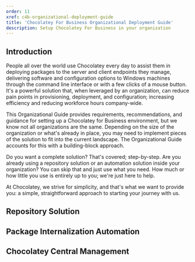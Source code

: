 ```yaml
---
order: 11
xref: c4b-organizational-deployment-guide
title: 'Chocolatey For Business Organizational Deployment Guide'
description: Setup Chocolatey For Business in your organization
---
```


## Introduction

People all over the world use Chocolatey every day to assist them in deploying packages to the server and client endpoints they manage, delivering software and configuration options to Windows machines through the command line interface or with a few clicks of a mouse button. It's a powerful solution that, when leveraged by an organization, can reduce pain points in provisioning, deployment, and configuration; increasing efficiency and reducing workforce hours company-wide.

This Organizational Guide provides requirements, recommendations, and guidance for setting up a Chocolatey for Business environment, but we know not all organizations are the same. Depending on the size of the organization or what's already in place, you may need to implement pieces of the solution to fit into the current landscape. The Organizational Guide accounts for this with a building-block approach.

Do you want a complete solution? That's covered; step-by-step. Are you already using a repository solution or an automation solution inside your organization? You can skip that and just use what you need. How much or how little you use is entirely up to you; we're just here to help.

At Chocolatey, we strive for simplicity, and that's what we want to provide you: a simple, straightforward approach to starting your journey with us.

## Repository Solution

<OrgGuideRepository />

## Package Internalization Automation

<OrgGuidePackageAutomationIntro />

## Chocolatey Central Management

<OrgGuideCentralManagementIntro />